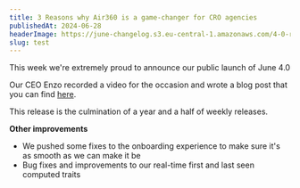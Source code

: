 ```yaml
---
title: 3 Reasons why Air360 is a game-changer for CRO agencies
publishedAt: 2024-06-28
headerImage: https://june-changelog.s3.eu-central-1.amazonaws.com/4-0-release/header.png
slug: test
---
```


This week we're extremely proud to announce our public launch of June 4.0

Our CEO Enzo recorded a video for the occasion and wrote a blog post that you can find [here](https://www.june.so/blog/june-4-0).

This release is the culmination of a year and a half of weekly releases.

**Other improvements**

- We pushed some fixes to the onboarding experience to make sure it's as smooth as we can make it be
- Bug fixes and improvements to our real-time first and last seen computed traits